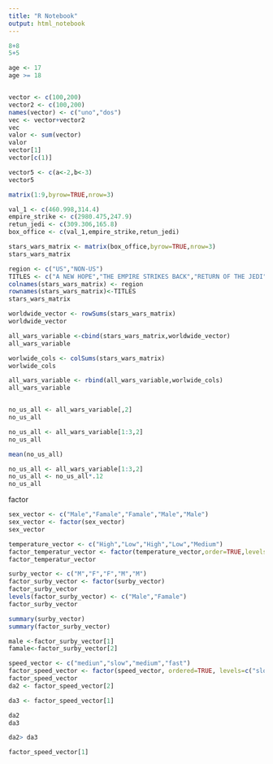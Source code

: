 ```yaml
---
title: "R Notebook"
output: html_notebook
---
```

```r
8+8
5+5
```

```r
age <- 17
age >= 18


vector <- c(100,200)
vector2 <- c(100,200)
names(vector) <- c("uno","dos")
vec <- vector+vector2
vec 
valor <- sum(vector)
valor
vector[1]
vector[c(1)]

vector5 <- c(a<-2,b<-3)
vector5
```

```r
matrix(1:9,byrow=TRUE,nrow=3)
```

```r
val_1 <- c(460.998,314.4)
empire_strike <- c(2980.475,247.9)
retun_jedi <- c(309.306,165.8)
box_office <- c(val_1,empire_strike,retun_jedi)

stars_wars_matrix <- matrix(box_office,byrow=TRUE,nrow=3)
stars_wars_matrix

region <- c("US","NON-US")
TITLES <- c("A NEW HOPE","THE EMPIRE STRIKES BACK","RETURN OF THE JEDI")
colnames(stars_wars_matrix) <- region
rownames(stars_wars_matrix)<-TITLES
stars_wars_matrix
```

```r
worldwide_vector <- rowSums(stars_wars_matrix)
worldwide_vector

all_wars_variable <-cbind(stars_wars_matrix,worldwide_vector)
all_wars_variable

worlwide_cols <- colSums(stars_wars_matrix)
worlwide_cols

all_wars_variable <- rbind(all_wars_variable,worlwide_cols)
all_wars_variable


no_us_all <- all_wars_variable[,2]
no_us_all

no_us_all <- all_wars_variable[1:3,2]
no_us_all

mean(no_us_all)

no_us_all <- all_wars_variable[1:3,2]
no_us_all <- no_us_all*.12
no_us_all 
```

factor
```r

sex_vector <- c("Male","Famale","Famale","Male","Male")
sex_vector <- factor(sex_vector)
sex_vector

temperature_vector <- c("High","Low","High","Low","Medium")
factor_temperatur_vector <- factor(temperature_vector,order=TRUE,levels=c("Low","Medium","High"))
factor_temperatur_vector                
```

```r

surby_vector <- c("M","F","F","M","M")
factor_surby_vector <- factor(surby_vector)
factor_surby_vector
levels(factor_surby_vector) <- c("Male","Famale")
factor_surby_vector

summary(surby_vector)
summary(factor_surby_vector)

male <-factor_surby_vector[1]
famale<-factor_surby_vector[2]
```

```r

speed_vector <- c("mediun","slow","medium","fast")
factor_speed_vector <- factor(speed_vector, ordered=TRUE, levels=c("slow","medium","fast"))
factor_speed_vector
da2 <- factor_speed_vector[2]

da3 <- factor_speed_vector[1]

da2
da3

da2> da3

factor_speed_vector[1]




```

